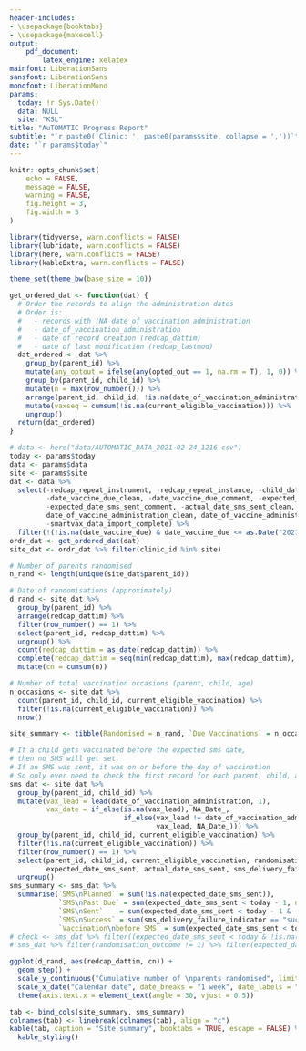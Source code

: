 ```yaml
---
header-includes:
- \usepackage{booktabs}
- \usepackage{makecell}
output:
    pdf_document:
        latex_engine: xelatex
mainfont: LiberationSans
sansfont: LiberationSans
monofont: LiberationMono
params:
  today: !r Sys.Date()
  data: NULL
  site: "KSL"
title: "AuTOMATIC Progress Report"
subtitle: "`r paste0('Clinic: ', paste0(params$site, collapse = ','))`"
date: "`r params$today`"
---
```



```r
knitr::opts_chunk$set(
	echo = FALSE,
	message = FALSE,
	warning = FALSE,
	fig.height = 3,
	fig.width = 5
)
```


```r
library(tidyverse, warn.conflicts = FALSE)
library(lubridate, warn.conflicts = FALSE)
library(here, warn.conflicts = FALSE)
library(kableExtra, warn.conflicts = FALSE)

theme_set(theme_bw(base_size = 10))
```


```r
get_ordered_dat <- function(dat) {
  # Order the records to align the administration dates
  # Order is:
  #   - records with !NA date_of_vaccination_administration
  #   - date_of_vaccination_administration
  #   - date of record creation (redcap_dattim)
  #   - date of last modification (redcap_lastmod)
  dat_ordered <- dat %>%
    group_by(parent_id) %>%
    mutate(any_optout = ifelse(any(opted_out == 1, na.rm = T), 1, 0)) %>%
    group_by(parent_id, child_id) %>%
    mutate(n = max(row_number())) %>%
    arrange(parent_id, child_id, !is.na(date_of_vaccination_administration), date_of_vaccination_administration, redcap_dattim, redcap_lastmod) %>%
    mutate(vaxseq = cumsum(!is.na(current_eligible_vaccination))) %>%
    ungroup()
  return(dat_ordered)
}
```


```r
# data <- here("data/AUTOMATIC_DATA_2021-02-24_1216.csv")
today <- params$today
data <- params$data
site <- params$site
dat <- data %>%
  select(-redcap_repeat_instrument, -redcap_repeat_instance, -child_date_of_birth,
         -date_vaccine_due_clean, -date_vaccine_due_comment, -expected_date_sms_sent_clean,
         -expected_date_sms_sent_comment, -actual_date_sms_sent_clean, -actual_date_sms_sent_comment,
         date_of_vaccine_administration_clean, date_of_vaccine_administration_comment, -product_name_of_vaccine_administered,
         -smartvax_data_import_complete) %>%
  filter(!(!is.na(date_vaccine_due) & date_vaccine_due <= as.Date("2021-01-10")))
ordr_dat <- get_ordered_dat(dat)
site_dat <- ordr_dat %>% filter(clinic_id %in% site)
```


```r
# Number of parents randomised
n_rand <- length(unique(site_dat$parent_id))

# Date of randomisations (approximately)
d_rand <- site_dat %>%
  group_by(parent_id) %>%
  arrange(redcap_dattim) %>%
  filter(row_number() == 1) %>%
  select(parent_id, redcap_dattim) %>%
  ungroup() %>% 
  count(redcap_dattim = as_date(redcap_dattim)) %>%
  complete(redcap_dattim = seq(min(redcap_dattim), max(redcap_dattim), by = "1 day"), fill = list(n = 0)) %>%
  mutate(cn = cumsum(n))

# Number of total vaccination occasions (parent, child, age)
n_occasions <- site_dat %>% 
  count(parent_id, child_id, current_eligible_vaccination) %>% 
  filter(!is.na(current_eligible_vaccination)) %>%
  nrow()

site_summary <- tibble(Randomised = n_rand, `Due Vaccinations` = n_occasions)
```


```r
# If a child gets vaccinated before the expected sms date,
# then no SMS will get set.
# If an SMS was sent, it was on or before the day of vaccination
# So only ever need to check the first record for each parent, child, age combination
sms_dat <- site_dat %>%
  group_by(parent_id, child_id) %>%
  mutate(vax_lead = lead(date_of_vaccination_administration, 1),
         vax_date = if_else(is.na(vax_lead), NA_Date_, 
                            if_else(vax_lead != date_of_vaccination_administration | is.na(date_of_vaccination_administration), 
                                    vax_lead, NA_Date_))) %>%
  group_by(parent_id, child_id, current_eligible_vaccination) %>%
  filter(!is.na(current_eligible_vaccination)) %>%
  filter(row_number() == 1) %>%
  select(parent_id, child_id, current_eligible_vaccination, randomisation_outcome, clinic_id,
         expected_date_sms_sent, actual_date_sms_sent, sms_delivery_failure_indicator, vax_date) %>%
  ungroup()
sms_summary <- sms_dat %>%
  summarise(`SMS\nPlanned` = sum(!is.na(expected_date_sms_sent)),
            `SMS\nPast Due` = sum(expected_date_sms_sent < today - 1, na.rm = T),
            `SMS\nSent`    = sum(expected_date_sms_sent < today - 1 & !is.na(actual_date_sms_sent)),
            `SMS\nSuccess` = sum(sms_delivery_failure_indicator == "success", na.rm = T),
            `Vaccination\nbefore SMS` = sum(expected_date_sms_sent < today & !is.na(expected_date_sms_sent) & vax_date < expected_date_sms_sent, na.rm = T))
# check <- sms_dat %>% filter((expected_date_sms_sent < today & !is.na(expected_date_sms_sent) & is.na(actual_date_sms_sent)))
# sms_dat %>% filter(randomisation_outcome != 1) %>% filter(expected_date_sms_sent < today - 1) %>% View
```


```r
ggplot(d_rand, aes(redcap_dattim, cn)) +
  geom_step() +
  scale_y_continuous("Cumulative number of \nparents randomised", limits = c(0, NA)) +
  scale_x_date("Calendar date", date_breaks = "1 week", date_labels = "%d %b %Y") +
  theme(axis.text.x = element_text(angle = 30, vjust = 0.5))
```


```r
tab <- bind_cols(site_summary, sms_summary)
colnames(tab) <- linebreak(colnames(tab), align = "c")
kable(tab, caption = "Site summary", booktabs = TRUE, escape = FALSE) %>%
  kable_styling()
```

